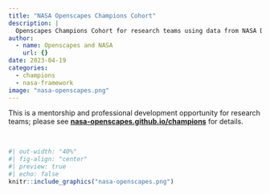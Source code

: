 ```yaml
---
title: "NASA Openscapes Champions Cohort"
description: |
  Openscapes Champions Cohort for research teams using data from NASA Distributed Active Archive Centers (DAACs) and interested in open science and migrating their analytical workflows to the cloud.
author:
  - name: Openscapes and NASA
    url: {}
date: 2023-04-19
categories:
  - champions
  - nasa-framework
image: "nasa-openscapes.png"   
---
```


This is a mentorship and professional development opportunity for research teams; please see [**nasa-openscapes.github.io/champions**](https://nasa-openscapes.github.io/champions) for details.

<br>

```r
#| out-width: "40%"
#| fig-align: "center"
#| preview: true
#| echo: false
knitr::include_graphics("nasa-openscapes.png")  
```
